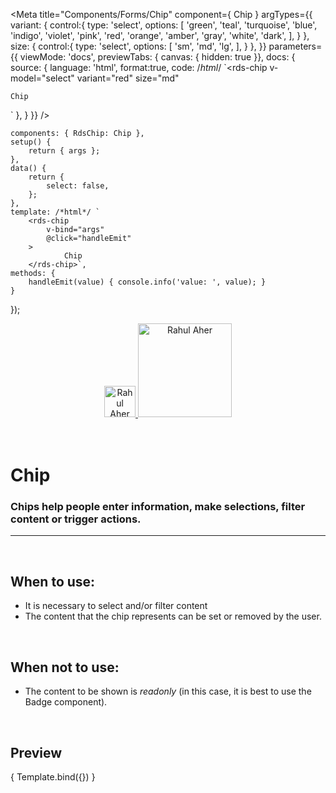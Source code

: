 
<Meta
	title="Components/Forms/Chip"
	component={ Chip }
	argTypes={{
		variant: {
			control:{
				type: 'select',
				options: [
					'green',
					'teal',
					'turquoise',
					'blue',
					'indigo',
					'violet',
					'pink',
					'red',
					'orange',
					'amber',
					'gray',
					'white',
					'dark',
				],
			}
		},
		size: {
			control:{
				type: 'select',
				options: [
					'sm',
					'md',
					'lg',
				],
			}
		},
	}}
	parameters={{
		viewMode: 'docs',
		previewTabs: { canvas: { hidden: true }},
		docs: {
			source: {
				language: 'html',
				format:true,
				code: /*html*/ 
`<rds-chip
	v-model="select"
	variant="red"
	size="md"
>
	Chip
</rds-chip>`
			},
		}
	}}
/>

	components: { RdsChip: Chip },
	setup() {
		return { args };
	},
	data() {
		return {
			select: false,
		};
	},
	template: /*html*/ `
		<rds-chip
			v-bind="args"
			@click="handleEmit"
		>
				Chip
		</rds-chip>`,
	methods: {
		handleEmit(value) { console.info('value: ', value); }
	}
});



<div align="center" style={{display: 'flex'}}>
    <a href="https://rahulaher.netlify.app">
        <img src="../../../img/logo/glyph-black-colored.svg" alt="Rahul Aher logo" width="50" />
        <img src="../../../img/logo/word-black-colored.svg" alt="Rahul Aher" width="150" />
    </a>
</div>

<br />
<br />


# Chip

### Chips help people enter information, make selections, filter content or trigger actions.
---
<br />

## When to use:
- It is necessary to select and/or filter content
- The content that the chip represents can be set or removed by the user.



<br />

## When not to use:
- The content to be shown is *readonly* (in this case, it is best to use the Badge component).

<br />

## Preview


<Canvas>
	<Story
		name="Chip"
		args={{
			variant: 'red',
		}}
	>
		{ Template.bind({}) }
	</Story>
</Canvas>

<ArgsTable story="Chip" />